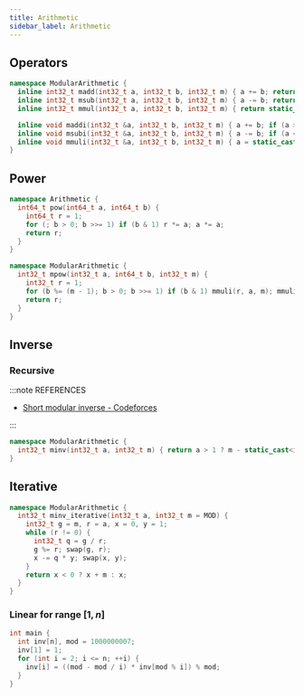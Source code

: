 ```yaml
---
title: Arithmetic
sidebar_label: Arithmetic
---
```


## Operators

``` cpp
namespace ModularArithmetic {
  inline int32_t madd(int32_t a, int32_t b, int32_t m) { a += b; return (a >= m) ? (a - m) : a; }
  inline int32_t msub(int32_t a, int32_t b, int32_t m) { a -= b; return (a >= 0) ? a : (a + m); }
  inline int32_t mmul(int32_t a, int32_t b, int32_t m) { return static_cast<int64_t>(a) * b % m; }

  inline void maddi(int32_t &a, int32_t b, int32_t m) { a += b; if (a >= m) a -= m; }
  inline void msubi(int32_t &a, int32_t b, int32_t m) { a -= b; if (a <  0) a += m; }
  inline void mmuli(int32_t &a, int32_t b, int32_t m) { a = static_cast<int64_t>(a) * b % m; }
}
```

## Power

``` cpp
namespace Arithmetic {
  int64_t pow(int64_t a, int64_t b) {
    int64_t r = 1;
    for (; b > 0; b >>= 1) if (b & 1) r *= a; a *= a;
    return r;
  }
}

namespace ModularArithmetic {
  int32_t mpow(int32_t a, int64_t b, int32_t m) {
    int32_t r = 1;
    for (b %= (m - 1); b > 0; b >>= 1) if (b & 1) mmuli(r, a, m); mmuli(a, a, m);
    return r;
  }
}
```

## Inverse

### Recursive

:::note REFERENCES

- [Short modular inverse - Codeforces](https://codeforces.com/blog/entry/23365)

:::

``` cpp
namespace ModularArithmetic {
  int32_t minv(int32_t a, int32_t m) { return a > 1 ? m - static_cast<int64_t>(minv(m % a, a)) * m / a : 1; }
}
```

## Iterative

``` cpp
namespace ModularArithmetic {
  int32_t minv_iterative(int32_t a, int32_t m = MOD) {
    int32_t g = m, r = a, x = 0, y = 1;
    while (r != 0) {
      int32_t q = g / r;
      g %= r; swap(g, r);
      x -= q * y; swap(x, y);
    }
    return x < 0 ? x + m : x;
  }
}
```

### Linear for range $[1, n]$

``` cpp
int main {
  int inv[n], mod = 1000000007;
  inv[1] = 1;
  for (int i = 2; i <= n; ++i) {
    inv[i] = ((mod - mod / i) * inv[mod % i]) % mod;
  }
}
```
